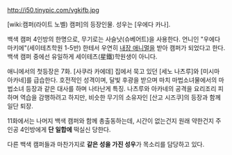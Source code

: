 http://i50.tinypic.com/vgkifb.jpg

[wiki:캠퍼(라이트 노벨) 캠퍼]의 등장인물. 성우는 [우에다 카나].

백색 캠퍼 4인방의 한명으로, 무기로는 사슬낫(슈베어트)을 사용한다. 언니인 "우에다 마키에"(세이테츠학원 1-5반) 한테서 우연히 [[내장 애니멀]]을 받아 캠퍼가 되었다고 한다. 백색 캠퍼 중에선 유일하게 세이테츠(星鐵)학원생이 아니다.

애니에서의 첫등장은 7화. [사쿠라 카에데] 집에서 묵고 있던 [세노 나츠루]와 [미시마 아카네]를 급습한다. 호전적인 성격이며, 달빛 후광을 받으며 마치 마법소녀물에서의 마법소녀 등장과 같은 대사를 하며 나타난게 특징. 나츠루와 아카네의 공격을 요리조리 피하며 역습을 감행하려고 하지만, 비슷한 무기의 소유자인 [산고 시즈쿠]의 등장과 함께 일단 퇴장.

11화에서는 나머지 백색 캠퍼와 함께 총출동하는데, 시간이 없는건지 원래 약한건지 주인공 4인방에게 '''단 일합에''' 떡실신 당한다.

다른 백색 캠퍼들과 마찬가지로 '''같은 성을 가진 성우'''가 목소리를 담당하고 있다.
